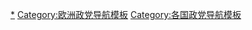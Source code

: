 {{Navbox
 | name   = 斯洛文尼亚政党
 | title  = {{flagicon|Slovenia}} [[斯洛文尼亚政党列表|斯洛文尼亚政党]] 
|bodyclass = hlist
 | group1 = [[国民议会 (斯洛文尼亚)|国民议会]]（90）
 | list1  =
* [[斯洛文尼亚民主党]] (26)
* [[马里安·沙雷茨名单]] (13)
* [[社会民主党 (斯洛文尼亚)|社会民主党]] (10)
* [[现代中间党]] (9)
* [[左翼党 (斯洛文尼亚)|左翼党]] (9)
* [[新斯洛文尼亚－基督教民主党]] (7)
* [[阿伦卡·布拉图舍克党]] (5)
* [[斯洛文尼亚退休者民主党]] (5)
* [[斯洛文尼亚民族党]] (4)
 |group2 = [[欧洲议会]]（8）
 |list2 =
* [[斯洛文尼亚民主党]] (2)
* [[社会民主党 (斯洛文尼亚)|社会民主党]] (2)
* [[马里安·沙雷茨名单]] (2)
* [[新斯洛文尼亚－基督教民主党]] (1)
* [[斯洛文尼亚人民党]] (1)

 |group3  = 其他政党
 |list3   =
* [[民主劳动党 (斯洛文尼亚)|民主劳动党]]
* [[公民名单 (斯洛文尼亚)|公民名单]]
* [[斯洛文尼亚绿党]]
* [[斯洛文尼亚自由民主党]]
* [[椴树 (政党)|椴树]]
* [[斯洛文尼亚人民党 (1994年)]]
* [[积极斯洛文尼亚]]
* [[斯洛文尼亚是我们的]]
* [[斯洛文尼亚民族党]]
* [[海盗党 (斯洛文尼亚)|海盗党]]
* [[青年党－欧洲绿党]]
* [[扎雷斯－社会自由党]]
* [[斯洛文尼亚社会党]]
| below = 
* [[斯洛文尼亚政治]]
* [[各国执政党列表]]
* [[Portal:政治|政治专题]]
}}<noinclude>

[[Category:斯洛文尼亚政党|*]]
[[Category:欧洲政党导航模板]]
[[Category:各国政党导航模板]]
</noinclude>